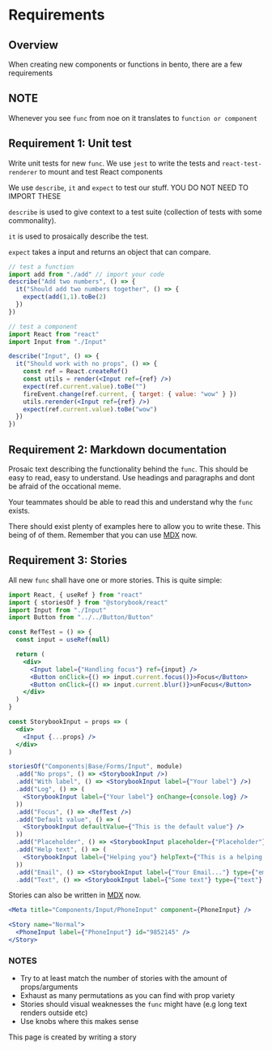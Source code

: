 <Meta title="Main|Requirements" />

# Requirements

## Overview
When creating new components or functions in bento, there are a few requirements


## NOTE
Whenever you see `func` from noe on it translates to `function or component`

## Requirement 1: Unit test
Write unit tests for new `func`.
We use `jest` to write the tests and `react-test-renderer` to mount and test React components

We use `describe`, `it` and `expect` to test our stuff. YOU DO NOT NEED TO IMPORT THESE

`describe` is used to give context to a test suite (collection of tests with some commonality).

`it` is used to prosaically describe the test.

`expect` takes a input and returns an object that can compare.

```js
// test a function
import add from "./add" // import your code
describe("Add two numbers", () => {
  it("Should add two numbers together", () => {
    expect(add(1,1).toBe(2)
  })
})
```

```jsx
// test a component
import React from "react"
import Input from "./Input"

describe("Input", () => {
  it("Should work with no props", () => {
    const ref = React.createRef()
    const utils = render(<Input ref={ref} />)
    expect(ref.current.value).toBe("")
    fireEvent.change(ref.current, { target: { value: "wow" } })
    utils.rerender(<Input ref={ref} />)
    expect(ref.current.value).toBe("wow")
  })
})
```

## Requirement 2: Markdown documentation
Prosaic text describing the functionality behind the `func`. This should be easy to read, easy to understand. Use headings and paragraphs and dont be afraid of the occational meme.

Your teammates should be able to read this and understand why the `func` exists.

There should exist plenty of examples here to allow you to write these. This being of of them. Remember that you can use [MDX](https://github.com/mdx-js/mdx) now.

## Requirement 3: Stories
All new `func` shall have one or more stories. This is quite simple:
```jsx
import React, { useRef } from "react"
import { storiesOf } from "@storybook/react"
import Input from "./Input"
import Button from "../../Button/Button"

const RefTest = () => {
  const input = useRef(null)

  return (
    <div>
      <Input label={"Handling focus"} ref={input} />
      <Button onClick={() => input.current.focus()}>Focus</Button>
      <Button onClick={() => input.current.blur()}>unFocus</Button>
    </div>
  )
}

const StorybookInput = props => (
  <div>
    <Input {...props} />
  </div>
)

storiesOf("Components|Base/Forms/Input", module)
  .add("No props", () => <StorybookInput />)
  .add("With label", () => <StorybookInput label={"Your label"} />)
  .add("Log", () => (
    <StorybookInput label={"Your label"} onChange={console.log} />
  ))
  .add("Focus", () => <RefTest />)
  .add("Default value", () => (
    <StorybookInput defaultValue={"This is the default value"} />
  ))
  .add("Placeholder", () => <StorybookInput placeholder={"Placeholder"} />)
  .add("Help text", () => (
    <StorybookInput label={"Helping you"} helpText={"This is a helping text"} />
  ))
  .add("Email", () => <StorybookInput label={"Your Email..."} type={"email"} />)
  .add("Text", () => <StorybookInput label={"Some text"} type={"text"} />)

```

Stories can also be written in [MDX](https://github.com/mdx-js/mdx) now.

```jsx
<Meta title="Components/Input/PhoneInput" component={PhoneInput} />

<Story name="Normal">
  <PhoneInput label={"PhoneInput"} id="9852145" />
</Story>
```


### NOTES
* Try to at least match the number of stories with the amount of props/arguments
* Exhaust as many permutations as you can find with prop variety
* Stories should visual weaknesses the `func` might have (e.g long text renders outside etc)
* Use knobs where this makes sense

This page is created by writing a story
